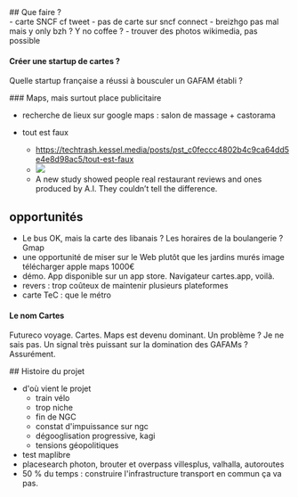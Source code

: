 
<section>
## Que faire ?

</section>

<section>
- carte SNCF cf tweet
- pas de carte sur sncf connect
- breizhgo pas mal mais y only bzh ? Y no coffee ?
- trouver des photos wikimedia, pas possible

</section>

<section>

#### Créer une startup de cartes ?

Quelle startup française a réussi à bousculer un GAFAM établi ?

</section>

<section>
### Maps, mais surtout place publicitaire

- recherche de lieux sur google maps : salon de massage + castorama
- tout est faux

  - https://techtrash.kessel.media/posts/pst_c0feccc4802b4c9ca64dd5e4e8d98ac5/tout-est-faux
  - [![](https://static01.nyt.com/images/2024/06/26/dining/26AI-Review-Hands/26AI-Review-Hands-superJumbo.jpg?quality=75&auto=webp)](https://www.nytimes.com/2024/06/24/dining/ai-restaurant-reviews.html?smid=nytcore-ios-share&referringSource=articleShare&sgrp=c-cb)
  - A new study showed people real restaurant reviews and ones produced by A.I. They couldn’t tell the difference.

</section>

<section>

## opportunités

- Le bus OK, mais la carte des libanais ? Les horaires de la boulangerie ? Gmap
- une opportunité de miser sur le Web plutôt que les jardins murés image télécharger apple maps 1000€
- démo. App disponible sur un app store. Navigateur cartes.app, voilà.
- revers : trop coûteux de maintenir plusieurs plateformes
- carte TeC : que le métro

</section>
<section>

#### Le nom Cartes

Futureco voyage. Cartes. Maps est devenu dominant. Un problème ? Je ne sais pas. Un signal très puissant sur la domination des GAFAMs ? Assurément.

</section>
<section>
## Histoire du projet

- d'où vient le projet
  - train vélo
  - trop niche
  - fin de NGC
  - constat d'impuissance sur ngc
  - dégooglisation progressive, kagi
  - tensions géopolitiques
- test maplibre
- placesearch photon, brouter et overpass villesplus, valhalla, autoroutes
- 50 % du temps : construire l'infrastructure transport en commun ça va pas.

</section>
